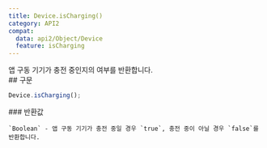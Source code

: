 ```yaml
---
title: Device.isCharging()
category: API2
compat:
  data: api2/Object/Device
  feature: isCharging
---
```


<Section>
  앱 구동 기기가 충전 중인지의 여부를 반환합니다.
</Section>
<Section>
  ## 구문

  ~~~js
  Device.isCharging();
  ~~~

  <Section>
    ### 반환값

    `Boolean` - 앱 구동 기기가 충전 중일 경우 `true`, 충전 중이 아닐 경우 `false`를 반환합니다.
  </Section>
</Section>
